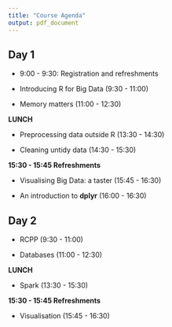 ```yaml
---
title: "Course Agenda"
output: pdf_document
---
```



## Day 1

- 9:00 - 9:30: Registration and refreshments

- Introducing R for Big Data  (9:30 - 11:00)

- Memory matters (11:00 - 12:30)

**LUNCH**

- Preprocessing data outside R (13:30 - 14:30)

- Cleaning untidy data (14:30 - 15:30)

**15:30 - 15:45 Refreshments**

- Visualising Big Data: a taster (15:45 - 16:30)

- An introduction to **dplyr** (16:00 - 16:30)

## Day 2

- RCPP  (9:30 - 11:00)

- Databases (11:00 - 12:30)

**LUNCH**

- Spark (13:30 - 15:30)

**15:30 - 15:45 Refreshments**

- Visualisation (15:45 - 16:30)